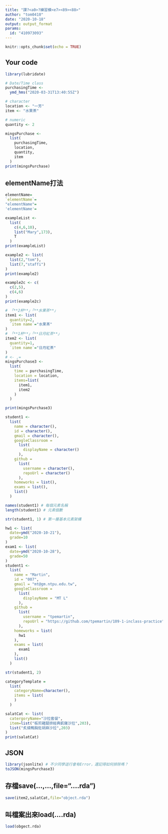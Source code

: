 ---
title: "課?<a0>?練習模<e7><89><88>"
author: "tom0410"
date: "2020-10-18"
output: output_format
params:
  id: "410973093"
---

```{r setup, include=FALSE}
knitr::opts_chunk$set(echo = TRUE)
```

## Your code

```{r}
library(lubridate)

# Date/Time class
purchasingTime <- 
  ymd_hms("2020-03-31T13:40:55Z")

# character
location <- "一芳"
item <- "水果茶"

# numeric
quantity <- 2

mingsPurchase <-
  list(
    purchasingTime, 
    location, 
    quantity, 
    item
  )
print(mingsPurchase)
```
## elementName打法
```{r}
elementName=
`elementName`=
"elementName"=
'elementName'=
```

```{r}
exampleList <- 
  list(
    c(4,6,10),
    list("Mary",173),
    T
  )
print(exampleList)
```

```{r}
example2 <- list(
  list(2,"tom"),
  list(7,"staffi")
)
print(example2)
```

```{r}
example2c <- c(
  c(2,5),
  c(4,6)
)
print(example2c)
```

```{r}
# 「**2杯**」「**水果茶**」
item1 <- list(
  quantity=2,
  `item name`="水果茶"
)
# 「**1杯**」「**日月紅茶**」
item2 <- list(
  quantity=1,
  `item name`="日月紅茶"
)
# <- ,=
mingsPurchase3 <-
  list(
    time = purchasingTime,
    location = location,
    items=list(
      item1,
      item2
    )
  )

print(mingsPurchase3)
```

```{r}
student1 <-
  list(
    name = character(),
    id = character(),
    gmail = character(),
    googleClassroom =
      list(
        displayName = character()
      ),
    github =
      list(
        username = character(),
        repoUrl = character()
      ),
    homeworks = list(),
    exams = list(),
    list()
  )

names(student1) # 每個元素名稱
length(student1) # 元素個數
```

```{r}
str(student1, 1) # 第一層基本元素架構
```

```{r}
hw1 <- list(
  date=ymd("2020-10-21"),
  grade=10
)
exam1 <- list(
  date=ymd("2020-10-28"),
  grade=50
)
student1 <-
  list(
    name = "Martin",
    id = "007",
    gmail = "mt@gm.ntpu.edu.tw",
    googleClassroom =
      list(
        displayName = "MT L"
      ),
    github =
      list(
        username = "tpemartin",
        repoUrl = "https://github.com/tpemartin/109-1-inclass-practice"
      ),
    homeworks = list(
      hw1
    ),
    exams = list(
      exam1
    ),
    list()
  )

str(student1, 2)
```


```{r}
categoryTemplate = 
  list(
    categoryName=character(),
    items = list(
    )
  )

salatCat <- list(
  catergoryName="沙拉套餐",
  item=list("板煎雞腿排經典凱薩沙拉",203),
  list("炙燒鴨胸佐胡麻沙拉",203)
)
print(salatCat)
```
## JSON
```{r}
library(jsonlite) # 不少同學這行會有Error，還記得如何排除嗎？
toJSON(mingsPurchase3)
```
## 存檔save(...,...,file="....rda")
```{r}
save(item2,salatCat,file="object.rda")
```
## 叫檔案出來load(....rda)
```{r}
load(obgect.rda)
```

